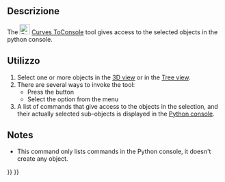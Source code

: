 <languages/>

<div lang="en" dir="ltr" class="mw-content-ltr">
{{Docnav
|[[Curves_PasteSVG|PasteSVG]]
|[[Curves_AdjacentFaces|AdjacentFaces]]
|[[Curves_Workbench|Curves]]
|IconL=Curves_PasteSVG.svg
|IconR=Curves_AdjacentFaces.svg
|IconC=Curves_workbench_icon.svg
}}
</div>

<div lang="en" dir="ltr" class="mw-content-ltr">
{{GuiCommand
|Name=Curves ToConsole
|MenuLocation=Misc. → Objects to Console
|Workbenches=[[Curves_Workbench|Curves]]
}}
</div>

<span id="Description"></span>
==Descrizione==

<div lang="en" dir="ltr" class="mw-content-ltr">
The [[Image:Curves_ToConsole.svg|24px]] [[Curves_ToConsole|Curves ToConsole]] tool gives access to the selected objects in the python console.
</div>

<span id="Usage"></span>
==Utilizzo==

<div lang="en" dir="ltr" class="mw-content-ltr">
# Select one or more objects in the [[3D_view|3D view]] or in the [[Tree_view|Tree view]].
# There are several ways to invoke the tool:
#* Press the {{Button|[[Image:Curves_ToConsole.svg|16px]] [[Curves_ToConsole|Objects to Console]]}} button
#* Select the {{MenuCommand|Misc. → [[Image:Curves_ToConsole.svg|16px]] Objects to Console}} option from the menu
# A list of commands that give access to the objects in the selection, and their actually selected sub-objects is displayed in the [[Python_console|Python console]].
</div>

<div lang="en" dir="ltr" class="mw-content-ltr">
==Notes==
</div>

<div lang="en" dir="ltr" class="mw-content-ltr">
* This command only lists commands in the Python console, it doesn't create any object.
</div>


<div lang="en" dir="ltr" class="mw-content-ltr">
{{Docnav
|[[Curves_PasteSVG|PasteSVG]]
|[[Curves_AdjacentFaces|AdjacentFaces]]
|[[Curves_Workbench|Curves]]
|IconL=Curves_PasteSVG.svg
|IconR=Curves_AdjacentFaces.svg
|IconC=Curves_workbench_icon.svg
}}
</div>

{{Curves Tools navi{{#translation:}}}}
{{Userdocnavi{{#translation:}}}}